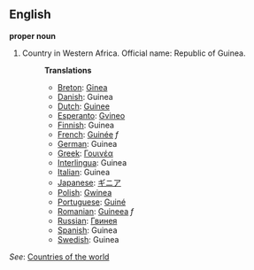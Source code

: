 ==English==

'''proper noun'''

# Country in Western Africa. Official name: Republic of Guinea.
#:'''Translations'''
#:*[[Breton]]: [[Ginea]]
#:*[[Danish]]: Guinea
#:*[[Dutch]]: [[Guinee]]
#:*[[Esperanto]]: [[Gvineo]]
#:*[[Finnish]]: Guinea
#:*[[French]]: [[Guinée]] ''f''
#:*[[German]]: Guinea
#:*[[Greek]]: [[Γουινέα]]
#:*[[Interlingua]]: Guinea
#:*[[Italian]]: Guinea
#:*[[Japanese]]: [[ギニア]]
#:*[[Polish]]: [[Gwinea]]
#:*[[Portuguese]]: [[Guiné]]
#:*[[Romanian]]: [[Guineea]] ''f''
#:*[[Russian]]: [[Гвинея]]
#:*[[Spanish]]: Guinea
#:*[[Swedish]]: Guinea

''See'': [[Countries of the world]]